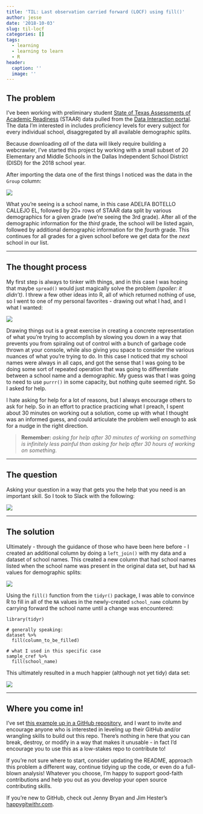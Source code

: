 ```yaml
---
title: 'TIL: Last observation carried forward (LOCF) using fill()'
author: jesse
date: '2018-10-03'
slug: til-locf
categories: []
tags:
  - learning
  - learning to learn
  - R
header:
  caption: ''
  image: ''
---
```


## The problem
I've been working with preliminary student [State of Texas Assessments of Academic Readiness](https://tea.texas.gov/student.assessment/staar/) (STAAR) data pulled from the [Data Interaction portal](https://txreports.emetric.net/?domain=1&report=1). The data I'm interested in includes proficiency levels for every subject for every individual school, disaggregated by all available demographic splits.

Because downloading _all_ of the data will likely require building a webcrawler, I've started this project by working with a small subset of 20 Elementary and Middle Schools in the Dallas Independent School District (DISD) for the 2018 school year.

After importing the data one of the first things I noticed was the data in the `Group` column:

![](https://i.imgur.com/SEWEVFe.png)

What you're seeing is a school name, in this case ADELFA BOTELLO CALLEJO EL, followed by 20+ rows of STAAR data split by various demographics for a given grade (we're seeing the 3rd grade). After all of the demographic information for the _third_ grade, the school will be listed again, followed by additional demographic information for the _fourth_ grade. This continues for all grades for a given school before we get data for the _next_ school in our list.

***

## The thought process
My first step is always to tinker with things, and in this case I was hoping that maybe `spread()` would just magically solve the problem _(spoiler: it didn't)_. I threw a few other ideas into R, all of which returned nothing of use, so I went to one of my personal favorites - drawing out what I had, and I what I wanted:

![](https://i.imgur.com/TOHGpXN.jpg)

Drawing things out is a great exercise in creating a concrete representation of what you're trying to accomplish by slowing you down in a way that prevents you from spiraling out of control with a bunch of garbage code thrown at your console, while also giving you space to consider the various nuances of what you're trying to do. In this case I noticed that my school names were always in all caps, and got the sense that I was going to be doing some sort of repeated operation that was going to differentiate between a school name and a demographic. My guess was that I was going to need to use `purrr()` in some capacity, but nothing quite seemed right. So I asked for help.

I hate asking for help for a lot of reasons, but I always encourage others to ask for help. So in an effort to practice practicing what I preach, I spent about 30 minutes on working out a solution, come up with what I thought was an informed guess, and could articulate the problem well enough to ask for a nudge in the right direction. 

> **Remember:** _asking for help after 30 minutes of working on something is infinitely less painful than asking for help after 30 hours of working on something._

***

## The question
Asking your question in a way that gets you the help that you need is an important skill. So I took to Slack with the following:

![](https://i.imgur.com/rpQuwhM.png)

***

## The solution
Ultimately - through the guidance of those who have been here before - I created an additional column by doing a `left_join()` with my data and a dataset of school names. This created a new column that had school names listed when the school name was present in the original data set, but had `NA` values for demographic splits: 

![](https://i.imgur.com/nD6nqIT.png)

Using the `fill()` function from the `tidyr()` package, I was able to convince R to fill in all of the `NA` values in the newly-created `school_name` column by carrying forward the school name until a change was encountered:

```
library(tidyr)

# generally speaking:
dataset %>% 
  fill(column_to_be_filled)

# what I used in this specific case
sample_cref %>% 
  fill(school_name)
```
This ultimately resulted in a much happier (although not yet tidy) data set:

![](https://i.imgur.com/GzOcRdk.png)

***

## Where you come in!
I've set [this example up in a GitHub repository](https://github.com/jmostipak/til_locf_blogpost), and I want to invite and encourage anyone who is interested in leveling up their GitHub and/or wrangling skills to build out this repo. There's nothing in here that you can break, destroy, or modify in a way that makes it unusable - in fact I'd encourage you to use this as a low-stakes repo to contribute to! 

If you're not sure where to start, consider updating the README, approach this problem a different way, continue tidying up the code, or even do a full-blown analysis! Whatever you choose, I'm happy to support good-faith contributions and help you out as you develop your open source contributing skills.

If you're new to GitHub, check out Jenny Bryan and Jim Hester's [happygitwithr.com](http://happygitwithr.com/).

